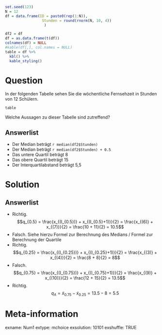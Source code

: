 ```r

set.seed(123)
N = 12
df = data.frame(ID = paste0(rep(1:N)),
                 Stunden = round(rnorm(N, 10, 4))
                  )

df2 = df
df = as.data.frame(t(df))
colnames(df) = NULL
#kable(df[,], col.names = NULL)
table = df %>%
  kbl() %>%
  kable_styling()

```


Question
======== 

In der folgenden Tabelle sehen Sie die wöchentliche Fernsehzeit in Stunden von 12 Schülern.

```r
table
```

Welche Aussagen zu dieser Tabelle sind zutreffend? 


Answerlist
----------

* Der Median beträgt `r median(df2$Stunden)`
* Der Median beträgt `r median(df2$Stunden) + 0.5`
* Das untere Quartil beträgt 8
* Das obere Quartil beträgt 15
* Der Interquartilabstand beträgt 5,5

Solution
========

Answerlist
----------

* Richtig. 
$$q_{0.5} = \frac{x_{(I_{0.5})} + x_{(I_{0.5}+1)}}{2} = \frac{x_{(6)} + x_{(7)}}{2} = \frac{10 + 11}{2} = 10.5$$
* Falsch. Siehe hierzu Formel zur Berechnung des Medians / Formel zur Berechnung der Quartile 
* Richtig.
$$q_{0.25} = \frac{x_{(I_{0.25})} + x_{(I_{0.25}+1)}}{2} = \frac{x_{(3)} + x_{(4)}}{2} = \frac{8 + 8}{2} = 8$$
* Falsch.
$$q_{0.75} = \frac{x_{(I_{0.75})} + x_{(I_{0.75}+1)}}{2} = \frac{x_{(9)} + x_{(10)}}{2} = \frac{12 + 15}{2} = 13.5$$
* Richtig.
$$q_{A}= \widetilde{x}_{0.75} - \widetilde{x}_{0.25} = 13.5 - 8 =  5.5$$

Meta-information
================
exname: Num1
extype: mchoice 
exsolution: 10101
exshuffle: TRUE


